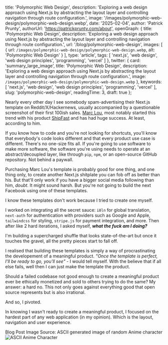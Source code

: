 
  title: 'Polymorphic Web Design',
  description: 'Exploring a web design approach using Next.js by abstracting the layout layer and controlling navigation through route configuration.',
  image: '/images/polymorphic-web-design/polymorphic-web-design.webp',
  date: '2025-02-04',
  author: 'Patrick Prunty',
  authorUrl: 'https://patrickprunty.com/about',
  openGraph: {
    title: 'Polymorphic Web Design',
    description: 'Exploring a web design approach using Next.js by abstracting the layout layer and controlling navigation through route configuration.',
    url: '/blog/polymorphic-web-design',
    images: [
      {
        url: `/images/polymorphic-web-design/polymorphic-web-design.webp`,
        alt: 'Polymorphic Web Design'
      }
    ],
    type: 'article',
    tags: [
      'next.js',
      'web design',
      'web design principles',
      'programming',
      'vercel'
    ]
  },
  twitter: {
    card: 'summary_large_image',
    title: 'Polymorphic Web Design',
    description: 'Exploring a web design approach using Next.js by abstracting the layout layer and controlling navigation through route configuration.',
    image: `/images/polymorphic-web-design/polymorphic-web-design.webp`
  },
  keywords: [
    'next.js',
    'web design',
    'web design principles',
    'programming',
    'vercel'
  ],
  slug: 'polymorphic-web-design',
  readingTime: 3,
  draft: true
};

Nearly every other day I see somebody spam-advertising their Next.js template on Reddit/X/Hackernews, usually accompanied by a questionable screenshot of their first 100ish sales. [Marc Lou](), most notably
started this trend with his product [ShipFast]() and has had huge success. At least, according to him. 

If you know how to code and you're not looking for shortcuts, you'll know that everybody's code looks different and that every product 
use case is different. There's no one-size fits all. If you're going to use software to make more software, the software you're using 
needs to operate at an abstract/decoupled layer, like through `pip`, `npm`, or an open-source GitHub repository. Not behind a paywall.

Purchasing Marc Lou's template is probably good for one thing, and one thing only, to 
create another Next.js shitplate you can fob off as better than his. But that'll only work if you have a bigger social media following than 
him, _doubt_. It might sound harsh. But you're not going to build the next Facebook using one of these templates. 

I know these templates don't work because I tried to create one myself.

I worked on integrating all the secret sauce: `i8ln` for global translation, `next-auth` for authentication with providers 
such as Google and Apple, `tailwindcss` for styling, `stripe.js` for payment integration, and more. Then after like 2 hard iterations, I asked myself, _**what the 
fuck am I doing?**_ 

I'm building a supercharged shuffle that looks state-of-the-art but once it touches the gravel, all the pretty pieces 
start to fall off. 

I realised that building these templates is simply a way of procrastinating the developement of a meaningful 
product. _"Once the template is perfect, I'll be ready to go, you'll see"_ - I would tell myself. With the believe that if 
all else fails, well then I can just make the template the product. 

Should a failed codebase not good enough to create a 
meaningful product ever be ethically monetized and sold to others trying to do the same? My answer: a hard no. This not only goes against everything good 
that open source represents but is also irrational.

And so, I pivoted. 

In knowing I wasn't ready to create a meaningful product, I focused on the hardest part of any web application (in my opinion). Which 
is the layout, navigation and user experience.

<FootNotes>
  <FootNote>Blog Post Image Source: ASCII generated image of random Anime character</FootNote>
  <Image className="py-2" src="/images/polymorphic-web-design/polymorphic-web-design.webp" alt="ASCII Anime Character" width={200} height={200}/>
</FootNotes>